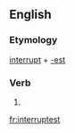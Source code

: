 ==English==

===Etymology===
[[interrupt]] + [[-est]]

===Verb===
{{head|en}}

# {{en-archaic second-person singular of|interrupt|lang=en}}

[[fr:interruptest]]